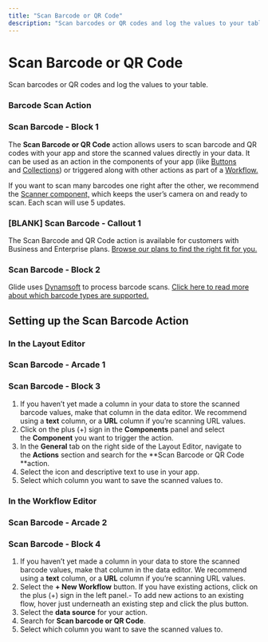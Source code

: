 ```yaml
---
title: "Scan Barcode or QR Code"
description: "Scan barcodes or QR codes and log the values to your table."
---
```


# Scan Barcode or QR Code

Scan barcodes or QR codes and log the values to your table.

### Barcode Scan Action

### Scan Barcode - Block 1

The **Scan Barcode or QR Code** action allows users to scan barcode and QR codes with your app and store the scanned values directly in your data. It can be used as an action in the components of your app (like [Buttons](/essentials/components/button) and [Collections](/essentials/components/collection-components)) or triggered along with other actions as part of a [Workflow.](/getting-started/introduction-to-workflows)

If you want to scan many barcodes one right after the other, we recommend the [Scanner component,](/essentials/components/scanner) which keeps the user’s camera on and ready to scan. Each scan will use 5 updates.

### [BLANK] Scan Barcode - Callout 1

The Scan Barcode and QR Code action is available for customers with Business and Enterprise plans. [Browse our plans to find the right fit for you.](https://www.glideapps.com/pricing)

### Scan Barcode - Block 2

Glide uses [Dynamsoft](https://www.dynamsoft.com/) to process barcode scans. [Click here to read more about which barcode types are supported.](https://www.dynamsoft.com/barcode-reader/barcode-types/)

## Setting up the Scan Barcode Action

### In the Layout Editor



### Scan Barcode - Arcade 1

### Scan Barcode - Block 3

1. If you haven’t yet made a column in your data to store the scanned barcode values, make that column in the data editor. We recommend using a **text** column, or a **URL** column if you’re scanning URL values.
2. Click on the plus (+) sign in the **Components** panel and select the **Component** you want to trigger the action.
3. In the **General** tab on the right side of the Layout Editor, navigate to the **Actions** section and search for the **Scan Barcode or QR Code **action.
4. Select the icon and descriptive text to use in your app.
5. Select which column you want to save the scanned values to.

### In the Workflow Editor



### Scan Barcode - Arcade 2

### Scan Barcode - Block 4

1. If you haven’t yet made a column in your data to store the scanned barcode values, make that column in the data editor. We recommend using a **text** column, or a **URL** column if you’re scanning URL values.
2. Select the **+ New Workflow** button. If you have existing actions, click on the plus (+) sign in the left panel.- To add new actions to an existing flow, hover just underneath an existing step and click the plus button.
3. Select the **data source** for your action.
4. Search for **Scan barcode or QR Code**.
5. Select which column you want to save the scanned values to.



